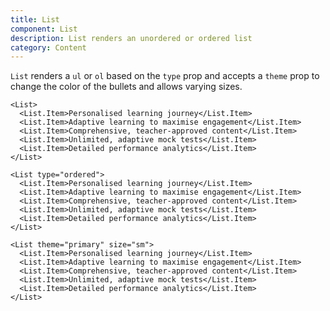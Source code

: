 ```yaml
---
title: List
component: List
description: List renders an unordered or ordered list
category: Content
---
```


`List` renders a `ul` or `ol` based on the `type` prop and accepts a `theme` prop to change the color of the bullets and allows varying sizes.

```tsx preview
<List>
  <List.Item>Personalised learning journey</List.Item>
  <List.Item>Adaptive learning to maximise engagement</List.Item>
  <List.Item>Comprehensive, teacher-approved content</List.Item>
  <List.Item>Unlimited, adaptive mock tests</List.Item>
  <List.Item>Detailed performance analytics</List.Item>
</List>
```

```tsx preview
<List type="ordered">
  <List.Item>Personalised learning journey</List.Item>
  <List.Item>Adaptive learning to maximise engagement</List.Item>
  <List.Item>Comprehensive, teacher-approved content</List.Item>
  <List.Item>Unlimited, adaptive mock tests</List.Item>
  <List.Item>Detailed performance analytics</List.Item>
</List>
```

```tsx preview
<List theme="primary" size="sm">
  <List.Item>Personalised learning journey</List.Item>
  <List.Item>Adaptive learning to maximise engagement</List.Item>
  <List.Item>Comprehensive, teacher-approved content</List.Item>
  <List.Item>Unlimited, adaptive mock tests</List.Item>
  <List.Item>Detailed performance analytics</List.Item>
</List>
```
